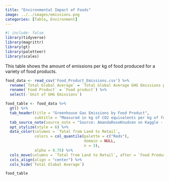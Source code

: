 ```yaml
---
title: "Environmental Impact of Foods"
image: ../../images/emissions.png
categories: [Table, Environment]
---
```


```r
#| include: false
library(tidyverse)
library(magrittr)
library(gt)
library(paletteer)
library(scales)
```

This table shows the amount of emissions per kg of food produced for a variety of food products.

```r
food_data <- read_csv('Food_Product_Emissions.csv') %>%
  rename(`Total Global Average` = `Total Global Average GHG Emissions per kg`) %>%
  rename(`Food Product` = `Food product`) %>%
  select(-`Unit of GHG Emissions`)

food_table <- food_data %>% 
  gt() %>%
  tab_header(title = "Greenhouse Gas Emissions by Food Product",
             subtitle = "Measured in kg of CO2 equivalents per kg of food produced") %>%
  tab_source_note(source_note = "Source: AmandaRoseKnudsen on Kaggle - https://www.kaggle.com/datasets/amandaroseknudsen/foodproductemissions") %>%
  opt_stylize(style = 6) %>%
  data_color(columns = `Total from Land to Retail`, 
             colors = col_quantile(palette = c("Reds"),
                                   domain = NULL,
                                   n = 3),
             alpha = 0.75) %>%
  cols_move(columns = `Total from Land to Retail`, after = `Food Product`) %>%
  cols_align(align = "center") %>%
  cols_hide(`Total Global Average`)

food_table
```
